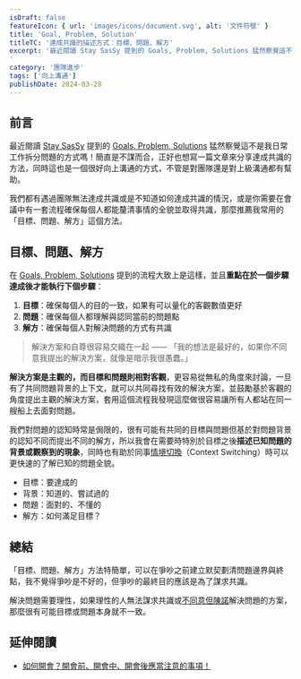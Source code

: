 ```yaml
---
isDraft: false
featureIcon: { url: 'images/icons/document.svg', alt: '文件符號' }
title: 'Goal, Problem, Solution'
titleTC: '達成共識的描述方式：目標、問題、解方'
excerpt: '最近閱讀 Stay SasSy 提到的 Goals, Problem, Solutions 猛然察覺這不是我日常工作拆分問題的方式嗎！簡直是不謀而合，正好也想寫一篇文章來分享這個達成共識的方法。
'
category: '團隊進步'
tags: ['向上溝通']
publishDate: 2024-03-28
---
```


## 前言

最近閱讀 [Stay SasSy](https://staysaasy.com/) 提到的 [Goals, Problem, Solutions](https://staysaasy.com/management/2021/07/24/goals-problems-solutions.html) 猛然察覺這不是我日常工作拆分問題的方式嗎！簡直是不謀而合，正好也想寫一篇文章來分享達成共識的方法，同時這也是一個很好向上溝通的方式，不管是對團隊還是對上級溝通都有幫助。

我們都有遇過團隊無法達成共識或是不知道如何達成共識的情況，或是你需要在會議中有一套流程確保每個人都能釐清事情的全貌並取得共識，那麼推薦我常用的「目標、問題、解方」這個方法。

## 目標、問題、解方

在 [Goals, Problem, Solutions](https://staysaasy.com/management/2021/07/24/goals-problems-solutions.html) 提到的流程大致上是這樣，並且**重點在於一個步驟達成後才能執行下個步驟**：

1. **目標**：確保每個人的目的一致，如果有可以量化的客觀數值更好
2. **問題**：確保每個人都理解與認同當前的問題點
3. **解方**：確保每個人對解決問題的方式有共識

> 解決方案和自尊很容易交織在一起 —— 「我的想法是最好的，如果你不同意我提出的解決方案，就像是暗示我很愚蠢。」

**解決方案是主觀的，而目標和問題則相對客觀**，更容易從無私的角度來討論，一旦有了共同問題背景的上下文，就可以共同尋找有效的解決方案，並鼓勵基於客觀的角度提出主觀的解決方案，套用這個流程我發現這麼做很容易讓所有人都站在同一艘船上去面對問題。

我們對問題的認知時常是侷限的，很有可能有共同的目標與問題但基於對問題背景的認知不同而提出不同的解方，所以我會在需要時特別於目標之後**描述已知問題的背景或觀察到的現象**，同時也有助於同事[情境切換](https://staysaasy.com/leadership/2023/09/24/dont-bring-me-problems-bring-me-solutions.html#context-switching)（Context Switching）時可以更快速的了解已知的問題全貌。

- 目標：要達成的
- 背景：知道的、嘗試過的
- 問題：面對的、不懂的
- 解方：如何滿足目標？

## 總結

「目標、問題、解方」方法特簡單，可以在爭吵之前建立默契劃清問題邊界與終點，我不覺得爭吵是不好的，但爭吵的最終目的應該是為了謀求共識。

解決問題需要理性，如果理性的人無法謀求共識或[不同意但陳諾](https://en.wikipedia.org/wiki/Disagree_and_commit)解決問題的方案，那麼很有可能目標或問題本身就不一致。

## 延伸閱讀

- [如何開會？開會前、開會中、開會後應當注意的事項！](/post/how-to-drive-meetings)
